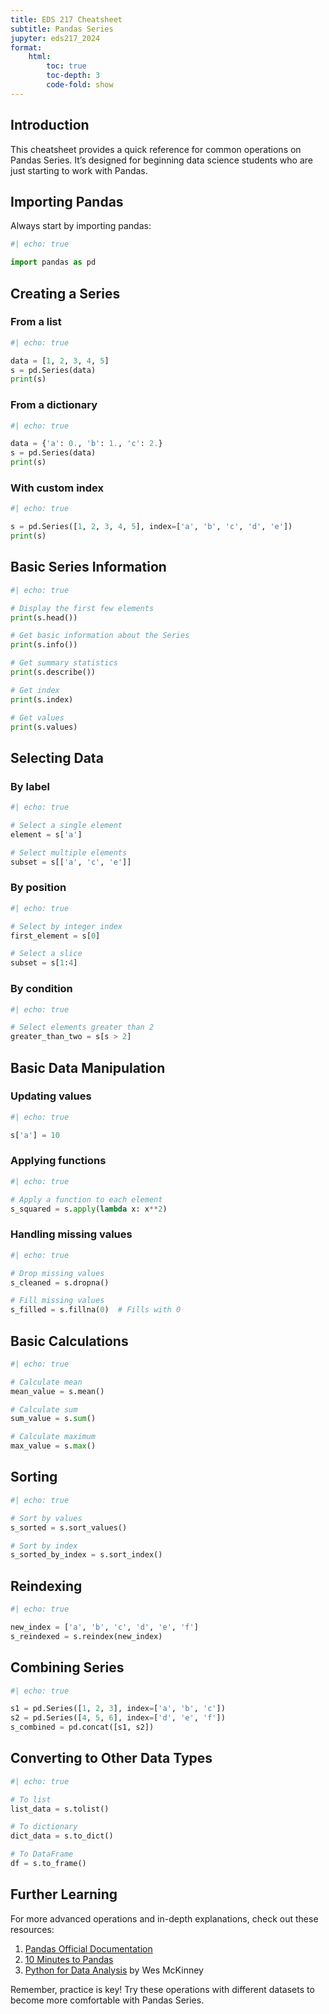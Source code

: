 ```yaml
---
title: EDS 217 Cheatsheet
subtitle: Pandas Series
jupyter: eds217_2024
format: 
    html:
        toc: true
        toc-depth: 3
        code-fold: show
---
```


## Introduction

This cheatsheet provides a quick reference for common operations on Pandas Series. It's designed for beginning data science students who are just starting to work with Pandas.

## Importing Pandas

Always start by importing pandas:

```python
#| echo: true

import pandas as pd
```

## Creating a Series

### From a list

```python
#| echo: true

data = [1, 2, 3, 4, 5]
s = pd.Series(data)
print(s)
```

### From a dictionary

```python
#| echo: true

data = {'a': 0., 'b': 1., 'c': 2.}
s = pd.Series(data)
print(s)
```

### With custom index

```python
#| echo: true

s = pd.Series([1, 2, 3, 4, 5], index=['a', 'b', 'c', 'd', 'e'])
print(s)
```

## Basic Series Information

```python
#| echo: true

# Display the first few elements
print(s.head())

# Get basic information about the Series
print(s.info())

# Get summary statistics
print(s.describe())

# Get index
print(s.index)

# Get values
print(s.values)
```

## Selecting Data

### By label

```python
#| echo: true

# Select a single element
element = s['a']

# Select multiple elements
subset = s[['a', 'c', 'e']]
```

### By position

```python
#| echo: true

# Select by integer index
first_element = s[0]

# Select a slice
subset = s[1:4]
```

### By condition

```python
#| echo: true

# Select elements greater than 2
greater_than_two = s[s > 2]
```

## Basic Data Manipulation

### Updating values

```python
#| echo: true

s['a'] = 10
```

### Applying functions

```python
#| echo: true

# Apply a function to each element
s_squared = s.apply(lambda x: x**2)
```

### Handling missing values

```python
#| echo: true

# Drop missing values
s_cleaned = s.dropna()

# Fill missing values
s_filled = s.fillna(0)  # Fills with 0
```

## Basic Calculations

```python
#| echo: true

# Calculate mean
mean_value = s.mean()

# Calculate sum
sum_value = s.sum()

# Calculate maximum
max_value = s.max()
```

## Sorting

```python
#| echo: true

# Sort by values
s_sorted = s.sort_values()

# Sort by index
s_sorted_by_index = s.sort_index()
```

## Reindexing

```python
#| echo: true

new_index = ['a', 'b', 'c', 'd', 'e', 'f']
s_reindexed = s.reindex(new_index)
```

## Combining Series

```python
#| echo: true

s1 = pd.Series([1, 2, 3], index=['a', 'b', 'c'])
s2 = pd.Series([4, 5, 6], index=['d', 'e', 'f'])
s_combined = pd.concat([s1, s2])
```

## Converting to Other Data Types

```python
#| echo: true

# To list
list_data = s.tolist()

# To dictionary
dict_data = s.to_dict()

# To DataFrame
df = s.to_frame()
```

## Further Learning

For more advanced operations and in-depth explanations, check out these resources:

1. [Pandas Official Documentation](https://pandas.pydata.org/docs/)
2. [10 Minutes to Pandas](https://pandas.pydata.org/docs/user_guide/10min.html)
3. [Python for Data Analysis](https://wesmckinney.com/book/) by Wes McKinney

Remember, practice is key! Try these operations with different datasets to become more comfortable with Pandas Series.